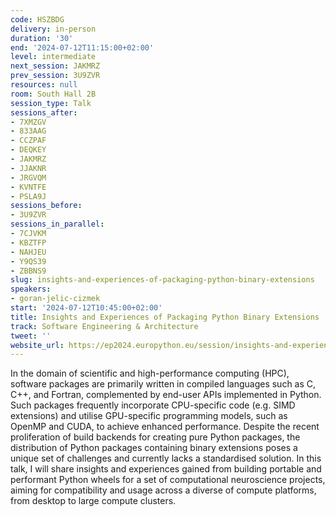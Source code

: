 ```yaml
---
code: HSZBDG
delivery: in-person
duration: '30'
end: '2024-07-12T11:15:00+02:00'
level: intermediate
next_session: JAKMRZ
prev_session: 3U9ZVR
resources: null
room: South Hall 2B
session_type: Talk
sessions_after:
- 7XMZGV
- 833AAG
- CCZPAF
- DEQKEY
- JAKMRZ
- JJAKNR
- JRGVQM
- KVNTFE
- PSLA9J
sessions_before:
- 3U9ZVR
sessions_in_parallel:
- 7CJVKM
- KBZTFP
- NAHJEU
- Y9QS39
- ZBBNS9
slug: insights-and-experiences-of-packaging-python-binary-extensions
speakers:
- goran-jelic-cizmek
start: '2024-07-12T10:45:00+02:00'
title: Insights and Experiences of Packaging Python Binary Extensions
track: Software Engineering & Architecture
tweet: ''
website_url: https://ep2024.europython.eu/session/insights-and-experiences-of-packaging-python-binary-extensions
---
```


In the domain of scientific and high-performance computing (HPC), software packages are primarily written in compiled languages such as C, C++, and Fortran, complemented by end-user APIs implemented in Python. Such packages frequently incorporate CPU-specific code (e.g. SIMD extensions) and utilise GPU-specific programming models, such as OpenMP and CUDA, to achieve enhanced performance. Despite the recent proliferation of build backends for creating pure Python packages, the distribution of Python packages containing binary extensions poses a unique set of challenges and currently lacks a standardised solution. In this talk, I will share insights and experiences gained from building portable and performant Python wheels for a set of computational neuroscience projects, aiming for compatibility and usage across a diverse of compute platforms, from desktop to large compute clusters.
